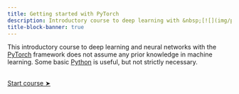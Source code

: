 ```yaml
---
title: Getting started with PyTorch
description: Introductory course to deep learning with &nbsp;[![](img/pytorch_logo.svg){width="2.7%" fig-alt="noshadow"}](https://pytorch.org/)
title-block-banner: true
---
```


:::{.topdef}

This introductory course to deep learning and neural networks with the [PyTorch](https://pytorch.org/) framework does not assume any prior knowledge in machine learning. Some basic [Python](https://www.python.org/) is useful, but not strictly necessary.

:::

<br>
[[Start course ➤](intro.qmd)]{.topinline}

